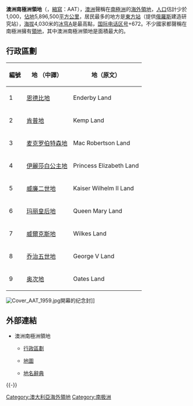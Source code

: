 {{Expand|time=2018-03-25T10:25:33+00:00}}
{{NoteTA|G1=地名}}
{{國家基礎資訊
|國家名稱 = 澳大利亚南极领地
|國家通稱 = 
|國家外文全名 = {{lang|en|Australian Antarctic Territory}}
|國家外文語言 = 英語 
|國旗文件名 = Flag of Australia (converted).svg
|國徽文件名 = Coat of Arms of Australia.svg
|國家格言 = 
|國歌名稱 = 
|國旗歌名稱 = 
|國家位置圖片文件名 = Antarctica, Australia territorial claim.svg
|國家位置圖片寬度 = 120px
|國土面積數據 = 5,896,500
|面積排名 = 
|水域率百分比 = 0
|國家首都名稱 = [[戴維斯站|戴維斯站]]
|中央政府所在地 = 
|最大行政區名稱 = 
|最大城市名稱 = [[戴維斯站|戴維斯站]]
|最長河流 = 
|最大湖泊 = 
|時區名稱 = 
|時區 = 
|結束時區 = 
|夏時制 = 
|結束夏時制時區 = 
|人口估計年份 = 
|總人口數據 = 少於1000
|人口排名 = 
|人口密度數據 = 
|人口密度排名 = 
|電壓 = 
|插座 = 
|頻率 = 
|官方語言 = [[英語|英語]]（實際上）
|官方文字 = [[英語|英語]]
|主要宗教 = 
|曆法 = 
|主要節日 = 
|道路通行方向 = 
|國家元首職稱 = 
|現任國家元首名字 = 
|政府代表職稱 = 
|現任政府代表名字 =
|政府首腦職稱 = 
|現任政府首腦名字 = 
|政治制度一 = 
|現任其他首腦名字三 = 
|國家憲法 = 
|國家結構形式 = 
|國家政權 = 
|政治體制 = 澳洲海外領土
|法律體系 = 
|國內生產總值估計年份 = 
|國內生產總值數據 = 
|國內生產總值數據排名 = 
|人均國內生產總值數據 = 
|人均國內生產總值數據排名 = 
|人類發展指數年份 = 
|人類發展指數 = 
|人類發展指數排名 = 
|人類發展指數等級 = 
|中央銀行 = 
|貨幣單位 = [[澳大利亞元|澳大利亞元]]
|貨幣代碼 = AUD
|貨幣符號 = 
|吉尼係數 = 
|立國日期 = 
|立國事件 = 
|立國事件日期 = 
|國家象徵 = 
|國家代碼 = 
|國際域名縮寫 = 
|國際電話區號 = +672
|現役軍人數 = 
|現役軍人數排名 = 
|現役軍人數年份 = 
|備註 = 
}}
'''澳洲南極洲領地'''（{{lang-en|Australian Antarctic Territory}}，[[首字母縮略字|縮寫]]：AAT），[[澳洲|澳洲]]聲稱在[[南極洲|南極洲]]的[[海外領地|海外領地]]，[[人口|人口]]估計少於1,000，[[面積|佔地]]5,896,500[[平方公里|平方公里]]，居民最多的地方是[[沃斯托克站|東方站]]（提供[[俄羅斯|俄羅斯]]建造研究站），[[海拔|海拔]]4,030米的[[冰穹A|冰穹A]]是最高點，[[国际电话区号列表|国际电话区号]]+672。不少國家都聲稱在南極洲擁有[[南極領地|領地]]，其中澳洲南極洲領地是面積最大的。

== 行政區劃 ==
{| class="wikitable"
! 編號 
! 地<!---不是「地方」--->（中譯）
! 地（原文）
|- 
| 1
| [[恩德比地|恩德比地]]
| Enderby Land
|- 
| 2
| [[肯普地|肯普地]]
| Kemp Land
|- 
| 3
| [[麦克·罗伯逊地|麦克罗伯特森地]]
 | Mac Robertson Land
|- 
| 4
| [[伊麗莎白公主地|伊麗莎白公主地]]
| Princess Elizabeth Land
|- 
| 5
| [[威廉二世地|威廉二世地]]
| Kaiser Wilhelm II Land
|- 
| 6
| [[玛丽皇后地|玛丽皇后地]]
| Queen Mary Land
|- 
| 7
| [[威爾克斯地|威爾克斯地]]
| Wilkes Land
|- 
| 8
| [[乔治五世地|乔治五世地]]
| George V Land
|- 
| 9
| [[奥次地|奥次地]]
| Oates Land
|}
[[File:Cover_AAT_1959.jpg|left]]開幕的纪念封]]

== 外部連結 ==
* 澳洲南極洲領地
** {{en}}[http://www.antarctica.gov.au/ 行政區劃] {{Wayback|url=http://www.antarctica.gov.au/ |date=20200316131247 }}
** {{en}}[https://web.archive.org/web/20080907213041/http://aadc-maps.aad.gov.au/database/mapcat/antarctica/v4_99_00.pdf 地圖]
** {{en}}[https://web.archive.org/web/20071030143303/http://aadc-maps.aad.gov.au/aadc/gaz/search_names.cfm 地名辭典]

{{-}}
{{Antarctic claims}}

{{Authority control}}
{{DEFAULTSORT:Australian Antarctic Territory}}
[[Category:澳大利亞海外領地|Category:澳大利亞海外領地]]
[[Category:南极洲|Category:南极洲]]